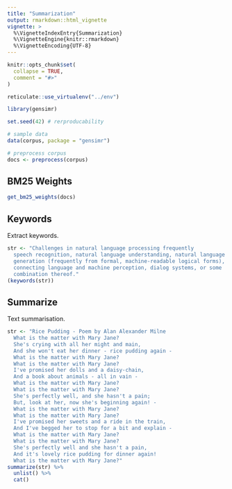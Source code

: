 ```yaml
---
title: "Summarization"
output: rmarkdown::html_vignette
vignette: >
  %\VignetteIndexEntry{Summarization}
  %\VignetteEngine{knitr::rmarkdown}
  %\VignetteEncoding{UTF-8}
---
```


```r
knitr::opts_chunk$set(
  collapse = TRUE,
  comment = "#>"
)

reticulate::use_virtualenv("../env")
```

```r
library(gensimr)

set.seed(42) # rerproducability

# sample data
data(corpus, package = "gensimr")

# preprocess corpus
docs <- preprocess(corpus)
```

## BM25 Weights

```r
get_bm25_weights(docs)
```

## Keywords

Extract keywords.

```r
str <- "Challenges in natural language processing frequently 
  speech recognition, natural language understanding, natural language
  generation (frequently from formal, machine-readable logical forms),
  connecting language and machine perception, dialog systems, or some
  combination thereof."
(keywords(str))
```

## Summarize

Text summarisation.

```r
str <- "Rice Pudding - Poem by Alan Alexander Milne
  What is the matter with Mary Jane?
  She's crying with all her might and main,
  And she won't eat her dinner - rice pudding again -
  What is the matter with Mary Jane?
  What is the matter with Mary Jane?
  I've promised her dolls and a daisy-chain,
  And a book about animals - all in vain -
  What is the matter with Mary Jane?
  What is the matter with Mary Jane?
  She's perfectly well, and she hasn't a pain;
  But, look at her, now she's beginning again! -
  What is the matter with Mary Jane?
  What is the matter with Mary Jane?
  I've promised her sweets and a ride in the train,
  And I've begged her to stop for a bit and explain -
  What is the matter with Mary Jane?
  What is the matter with Mary Jane?
  She's perfectly well and she hasn't a pain,
  And it's lovely rice pudding for dinner again!
  What is the matter with Mary Jane?"
summarize(str) %>% 
  unlist() %>% 
  cat()
```

